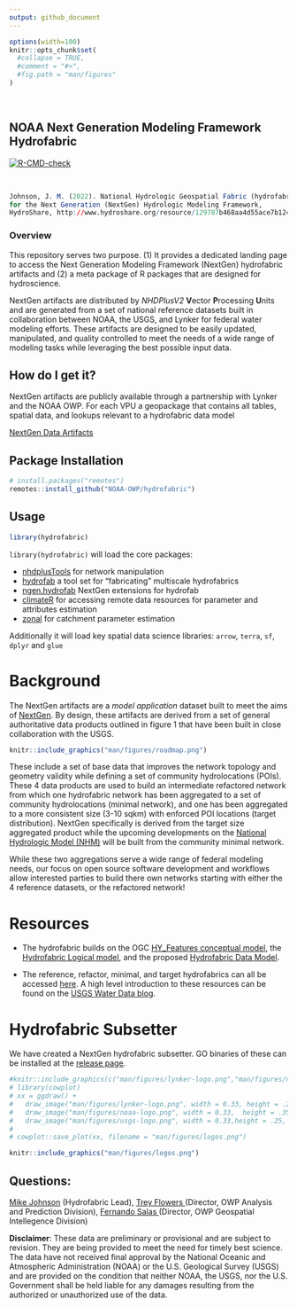 ```yaml
---
output: github_document
---
```


<!-- README.md is generated from README.Rmd. Please edit that file -->

```r
options(width=100)
knitr::opts_chunk$set(
  #collapse = TRUE,
  #comment = "#>",
  #fig.path = "man/figures"
)

```

<br>

## NOAA Next Generation Modeling Framework Hydrofabric

<!-- badges: start -->

[![R-CMD-check](https://github.com/NOAA-OWP/hydrofabric/workflows/R-CMD-check/badge.svg)](https://github.com/NOAA-OWP/hydrofabric/actions)
<!-- badges: end -->

<br>

```r
Johnson, J. M. (2022). National Hydrologic Geospatial Fabric (hydrofabric)
for the Next Generation (NextGen) Hydrologic Modeling Framework,
HydroShare, http://www.hydroshare.org/resource/129787b468aa4d55ace7b124ed27dbde
```

### Overview

This repository serves two purpose. (1) It provides a dedicated landing page to access the Next Generation Modeling Framework (NextGen) hydrofabric artifacts and (2) a meta package of R packages that are designed for hydroscience.

NextGen artifacts are distributed by _NHDPlusV2_ **V**ector **P**rocessing **U**nits and are generated from a set of national reference datasets built in collaboration between NOAA, the USGS, and Lynker for federal water modeling efforts. These artifacts are designed to be easily updated, manipulated, and quality controlled to meet the needs of a wide range of modeling tasks while leveraging the best possible input data.


## How do I get it?

NextGen artifacts are publicly available through a partnership with Lynker and the NOAA OWP. For each VPU a geopackage that contains all tables, spatial data, and lookups relevant to a hydrofabric data model 

[NextGen Data Artifacts](https://nextgen-hydrofabric.s3.amazonaws.com/index.html)


## Package Installation

```r
# install.packages("remotes")
remotes::install_github("NOAA-OWP/hydrofabric")
```

## Usage

```r
library(hydrofabric)
```

`library(hydrofabric)` will load the core packages: 

* [nhdplusTools](https://github.com/usgs-r/nhdplusTools/) for network manipulation
* [hydrofab](https://github.com/mikejohnson51/hydrofab) a tool set for "fabricating" multiscale hydrofabrics
* [ngen.hydrofab](https://github.com/mikejohnson51/ngen.hydrofab) NextGen extensions for hydrofab
* [climateR](https://github.com/mikejohnson51/climateR) for accessing remote data resources for parameter and attributes estimation
* [zonal](https://github.com/mikejohnson51/zonal) for catchment parameter estimation

Additionally it will load key spatial data science libraries: `arrow`, `terra`, `sf`, `dplyr` and `glue`

# Background

The NextGen artifacts are a _model application_ dataset built to meet the aims of [NextGen](https://github.com/NOAA-OWP/ngen). By design, these artifacts are derived from a set of general authoritative data products outlined in figure 1 that have been built in close collaboration with the USGS. 

```r
knitr::include_graphics("man/figures/roadmap.png")
```

These include a set of base data that improves the network topology and geometry validity while defining a set of community hydrolocations (POIs). These 4 data products are used to build an intermediate refactored network from which one hydrofabric network has been aggregated to a set of community hydrolocations (minimal network), and one has been aggregated to a more consistent size (3-10 sqkm) with enforced POI locations (target distribution). NextGen specifically is derived from the target size aggregated product while the upcoming developments on the [National Hydrologic Model (NHM)](https://www.usgs.gov/mission-areas/water-resources/science/national-hydrologic-model-infrastructure) will be built from the community minimal network. 

While these two aggregations serve a wide range of federal modeling needs, our focus on open source software development and workflows allow interested parties to build there own networks starting with either the 4 reference datasets, or the refactored network!

# Resources

- The hydrofabric builds on the OGC [HY_Features conceptual model](https://docs.opengeospatial.org/is/14-111r6/14-111r6.html), the [Hydrofabric Logical model](https://docs.ogc.org/per/22-040.html), and the proposed [Hydrofabric Data Model](https://noaa-owp.github.io/hydrofabric/articles/hf_dm.html).

- The reference, refactor, minimal, and target hydrofabrics can all be accessed [here](https://www.sciencebase.gov/catalog/item/60be0e53d34e86b93891012b). A high level introduction to these resources can be found on the [USGS Water Data blog](https://waterdata.usgs.gov/blog/hydrofabric/).

# Hydrofabric Subsetter

We have created a NextGen hydrofabric subsetter. GO binaries of these can be installed at the [release page](https://github.com/LynkerIntel/hfsubset/releases).


```r
#knitr::include_graphics(c("man/figures/lynker-logo.png","man/figures/noaa-logo.png", 'man/figures/usgs-logo.png'))
# library(cowplot)
# xx = ggdraw() + 
#   draw_image("man/figures/lynker-logo.png", width = 0.33, height = .25, y = .05) + 
#   draw_image("man/figures/noaa-logo.png", width = 0.33,  height = .35, x = 0.33) + 
#   draw_image("man/figures/usgs-logo.png", width = 0.33,height = .25, x = 0.66, y = .05)
# 
# cowplot::save_plot(xx, filename = "man/figures/logos.png")
``` 

```r
knitr::include_graphics("man/figures/logos.png")
```

## Questions:

<a href = "mailto:mike.johnson@noaa.gov?subject=Nexgen Hydrofabric Questions">
Mike Johnson</a> (Hydrofabric Lead), <a href = "mailto:trey.flowers@noaa.gov?subject=Nexgen Hydrofabric Questions"> Trey Flowers </a> (Director, OWP Analysis and Prediction Division),  <a href = "mailto:fernando.salas@noaa.gov?subject=Nexgen Hydrofabric Questions">
 Fernando Salas </a> (Director, OWP Geospatial Intellegence Division)
 
 
**Disclaimer**: These data are preliminary or provisional and are subject to revision. They are being provided to meet the need for timely best science. The data have not received final approval by the National Oceanic and Atmospheric Administration (NOAA) or the U.S. Geological Survey (USGS) and are provided on the condition that neither NOAA, the USGS, nor the U.S. Government shall be held liable for any damages resulting from the authorized or unauthorized use of the data.

